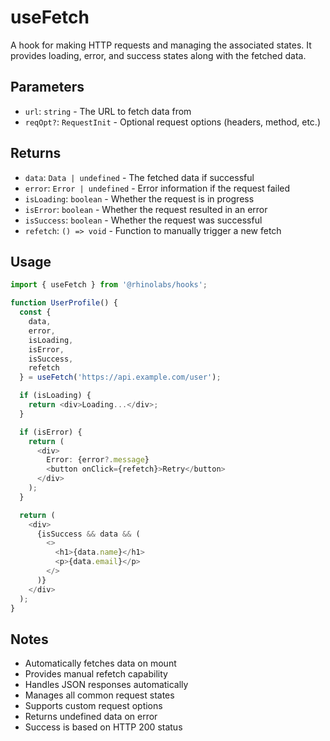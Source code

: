 # useFetch

A hook for making HTTP requests and managing the associated states. It provides loading, error, and success states along with the fetched data.

## Parameters

- `url`: `string` - The URL to fetch data from
- `reqOpt?`: `RequestInit` - Optional request options (headers, method, etc.)

## Returns

- `data`: `Data | undefined` - The fetched data if successful
- `error`: `Error | undefined` - Error information if the request failed
- `isLoading`: `boolean` - Whether the request is in progress
- `isError`: `boolean` - Whether the request resulted in an error
- `isSuccess`: `boolean` - Whether the request was successful
- `refetch`: `() => void` - Function to manually trigger a new fetch

## Usage

```typescript
import { useFetch } from '@rhinolabs/hooks';

function UserProfile() {
  const { 
    data, 
    error, 
    isLoading, 
    isError,
    isSuccess,
    refetch 
  } = useFetch('https://api.example.com/user');

  if (isLoading) {
    return <div>Loading...</div>;
  }

  if (isError) {
    return (
      <div>
        Error: {error?.message}
        <button onClick={refetch}>Retry</button>
      </div>
    );
  }

  return (
    <div>
      {isSuccess && data && (
        <>
          <h1>{data.name}</h1>
          <p>{data.email}</p>
        </>
      )}
    </div>
  );
}
```

## Notes

- Automatically fetches data on mount
- Provides manual refetch capability
- Handles JSON responses automatically
- Manages all common request states
- Supports custom request options
- Returns undefined data on error
- Success is based on HTTP 200 status
